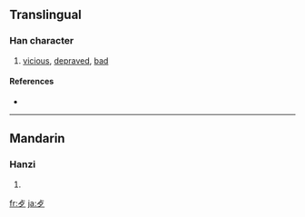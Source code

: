 {{see|歹}}
==Translingual==
{{stroke order|type=animate}}

===Han character===
{{Han char|rn=78|rad=歹|as=01|sn=5|four=|canj=卜弓戈 (YNI)}}

# [[vicious]], [[depraved]], [[bad]]

====References====
* {{Han ref|kx=0578.180|dkj=16362|dj=0970.020|hdz=21379.150|uh=6B7A|ud=27514}}

----

==Mandarin==

===Hanzi===
{{cmn-hanzi|pin=[[dǎi]] ([[dai3]]), [[wěn]] ([[wen3]])|wg=tai<sup>3</sup>, wen<sup>3</sup>}}

# {{defn|Mandarin}}

[[fr:歺]]
[[ja:歺]]
